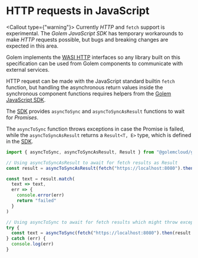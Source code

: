 
# HTTP requests in JavaScript

<Callout type={"warning"}>
  Currently _HTTP_ and `fetch` support is experimental. The _Golem JavaScript SDK_ has temporary
  workarounds to make _HTTP_ requests possible, but bugs and breaking changes are expected in this
  area.
</Callout>

Golem implements the [WASI HTTP](https://github.com/WebAssembly/wasi-http) interfaces so any library built on this specification can be used from Golem components to communicate with external services.

HTTP request can be made with the JavaScript standard builtin `fetch` function, but handling the asynchronous return values inside the synchronous component functions requires helpers from the [Golem JavaScript SDK](/docs/experimental-languages/ts-language-guide/golem-ts-sdk.mdx).

The [SDK](https://github.com/golemcloud/golem-ts) provides `asyncToSync` and `asyncToSyncAsResult` functions to wait for _Promises_.

The `asyncToSync` function throws exceptions in case the Promise is failed, while the `asyncToSyncAsResult` returns a `Result<T, E>` type, which is defined in the [SDK](https://github.com/golemcloud/golem-ts).

```javascript
import { asyncToSync, asyncToSyncAsResult, Result } from "@golemcloud/golem-ts"

// Using asyncToSyncAsResult to await for fetch results as Result
const result = asyncToSyncAsResult(fetch("https://localhost:8080").then(result => result.text()))

const text = result.match(
  text => text,
  err => {
    console.error(err)
    return "failed"
  }
)

// Using asyncToSync to await for fetch results which might throw exceptions in case of errors
try {
  const text = asyncToSync(fetch("https://localhost:8080").then(result => result.text()))
} catch (err) {
  console.log(err)
}
```
